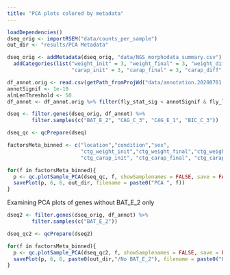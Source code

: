 ```yaml
---
title: "PCA plots colored by metadata"
---
```


```r
loadDependencies()
dseq_orig <- importRSEM("data/counts_per_sample")
out_dir <- "results/PCA Metadata"

dseq_orig <- addMetadata(dseq_orig, "data/NGS_morphodata_summary.csv") %>% 
  addCategories(list("weight_init" = 3, "weight_final" = 3, "weight_diff" = 3, 
                     "carap_init" = 3, "carap_final" = 3, "carap_diff" = 3))
```

```r
df_annot.orig <- read.csv(getPath_fromProjWd("data/annotation.20200701.csv"), stringsAsFactors = FALSE)
annotSignif <- 1e-10
alnLenThreshold <- 50
df_annot <- df_annot.orig %>% filter(fly_stat_sig < annotSignif & fly_len_perc >= alnLenThreshold )

dseq <- filter.genes(dseq_orig, df_annot) %>%
        filter.samples(c("BAT_E_2", "CAG_C_3", "CAG_E_1", "BIC_C_3"))
```

```r
dseq_qc <- qcPrepare(dseq)

factorsMeta_binned <- c("location","condition","sex",
                        "ctg_weight_init","ctg_weight_final","ctg_weight_diff",
                        "ctg_carap_init", "ctg_carap_final", "ctg_carap_diff")

for(f in factorsMeta_binned){
  p <- qc.plotSample_PCA(dseq_qc, f, showSamplenames = FALSE, save = FALSE, returnPlot = TRUE)
  savePlot(p, 6, 6, out_dir, filename = paste0("PCA ", f))
}
```
Examining PCA plots of genes without BAT_E_2 only
```r
dseq2 <- filter.genes(dseq_orig, df_annot) %>%
        filter.samples(c("BAT_E_2"))

dseq_qc2 <- qcPrepare(dseq2)

for(f in factorsMeta_binned){
  p <- qc.plotSample_PCA(dseq_qc2, f, showSamplenames = FALSE, save = FALSE, returnPlot = TRUE)
  savePlot(p, 6, 6, paste0(out_dir,"/No BAT_E_2"), filename = paste0("PCA ", f))
}
```

